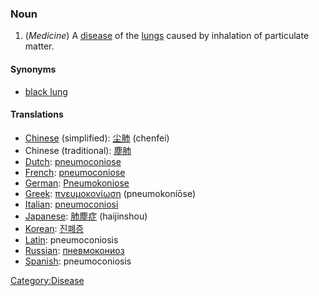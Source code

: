 ===Noun===

# (''Medicine'') A [[disease]] of the [[lung]]s caused by inhalation of particulate matter.

====Synonyms====
*[[black lung]]

====Translations====
*[[Chinese]] (simplified): [[尘肺]] (chenfei)
*Chinese (traditional): [[塵肺]]
*[[Dutch]]: [[pneumoconiose]]
*[[French]]: [[pneumoconiose]]
*[[German]]: [[Pneumokoniose]]
*[[Greek]]: [[πνευμοκονίωση]] (pneumokoní&#333;se)
*[[Italian]]: [[pneumoconiosi]]
*[[Japanese]]: [[肺塵症]] (haijinshou)
*[[Korean]]: [[진폐증]]
*[[Latin]]: pneumoconiosis
*[[Russian]]: [[пневмокониоз]]
*[[Spanish]]: pneumoconiosis

[[Category:Disease]]
